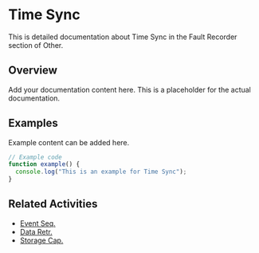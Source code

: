 # Time Sync

This is detailed documentation about Time Sync in the Fault Recorder section of Other.

## Overview

Add your documentation content here. This is a placeholder for the actual documentation.

## Examples

Example content can be added here.

```typescript
// Example code
function example() {
  console.log("This is an example for Time Sync");
}
```

## Related Activities

- [Event Seq.](/docs/other/fault-recorder/event-seq)
- [Data Retr.](/docs/other/fault-recorder/data-retr)
- [Storage Cap.](/docs/other/fault-recorder/storage-cap)

